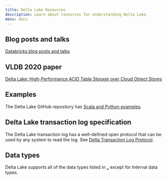 ```yaml
---
title: Delta Lake Resources
description: Learn about resources for understanding Delta Lake.
menu: docs
---
```


## Blog posts and talks

[Databricks blog posts and talks](https://databricks.com/blog?s=delta)

## VLDB 2020 paper

[Delta Lake: High-Performance ACID Table Storage over Cloud Object
Stores](https://databricks.com/wp-content/uploads/2020/08/p975-armbrust.pdf)

## Examples

The Delta Lake GitHub repository has [Scala and Python
examples](https://github.com/delta-io/delta/tree/master/examples/).

## Delta Lake transaction log specification

The Delta Lake transaction log has a well-defined open protocol that can be used by
any system to read the log. See [Delta Transaction Log
Protocol](https://github.com/delta-io/delta/blob/master/PROTOCOL.md).

## Data types

Delta Lake supports all of the data types listed in
[_](/spark/latest/spark-sql/language-manual/sql-ref-datatypes.md) except for
Interval data types.